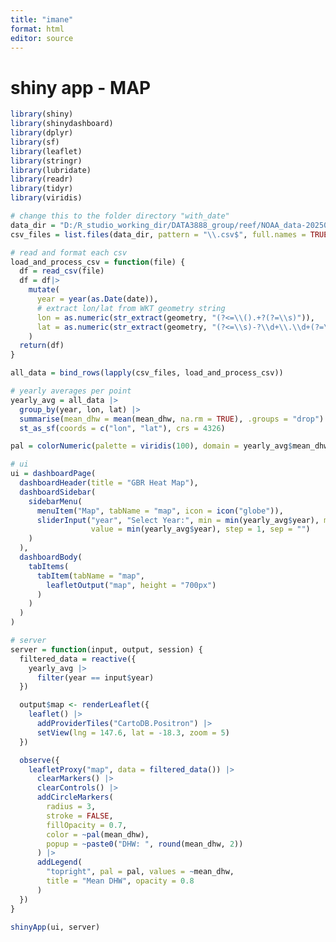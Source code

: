 ```yaml
---
title: "imane"
format: html
editor: source
---
```


# shiny app - MAP
```r
library(shiny)
library(shinydashboard)
library(dplyr)
library(sf)
library(leaflet)
library(stringr)
library(lubridate)
library(readr)
library(tidyr)
library(viridis)

```

```r
# change this to the folder directory "with_date"
data_dir = "D:/R_studio_working_dir/DATA3888_group/reef/NOAA_data-20250511T234223Z-001/NOAA_data"
csv_files = list.files(data_dir, pattern = "\\.csv$", full.names = TRUE)

# read and format each csv
load_and_process_csv = function(file) {
  df = read_csv(file)
  df = df|>
    mutate(
      year = year(as.Date(date)),
      # extract lon/lat from WKT geometry string
      lon = as.numeric(str_extract(geometry, "(?<=\\().+?(?=\\s)")),
      lat = as.numeric(str_extract(geometry, "(?<=\\s)-?\\d+\\.\\d+(?=\\))"))
    )
  return(df)
}

all_data = bind_rows(lapply(csv_files, load_and_process_csv))
```


```r
# yearly averages per point
yearly_avg = all_data |>
  group_by(year, lon, lat) |>
  summarise(mean_dhw = mean(mean_dhw, na.rm = TRUE), .groups = "drop") |>
  st_as_sf(coords = c("lon", "lat"), crs = 4326)

pal = colorNumeric(palette = viridis(100), domain = yearly_avg$mean_dhw)

# ui
ui = dashboardPage(
  dashboardHeader(title = "GBR Heat Map"),
  dashboardSidebar(
    sidebarMenu(
      menuItem("Map", tabName = "map", icon = icon("globe")),
      sliderInput("year", "Select Year:", min = min(yearly_avg$year), max = max(yearly_avg$year),
                  value = min(yearly_avg$year), step = 1, sep = "")
    )
  ),
  dashboardBody(
    tabItems(
      tabItem(tabName = "map",
        leafletOutput("map", height = "700px")
      )
    )
  )
)

# server
server = function(input, output, session) {
  filtered_data = reactive({
    yearly_avg |> 
      filter(year == input$year)
  })

  output$map <- renderLeaflet({
    leaflet() |>
      addProviderTiles("CartoDB.Positron") |>
      setView(lng = 147.6, lat = -18.3, zoom = 5)
  })

  observe({
    leafletProxy("map", data = filtered_data()) |>
      clearMarkers() |>
      clearControls() |>
      addCircleMarkers(
        radius = 3,
        stroke = FALSE,
        fillOpacity = 0.7,
        color = ~pal(mean_dhw),
        popup = ~paste0("DHW: ", round(mean_dhw, 2))
      ) |>
      addLegend(
        "topright", pal = pal, values = ~mean_dhw,
        title = "Mean DHW", opacity = 0.8
      )
  })
}

shinyApp(ui, server)
```


